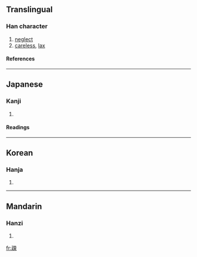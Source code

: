 ==Translingual==
===Han character===
{{Han char|rn=103|rad=疋|as=07|sn=12|four=|canj=弓一木中 (NMDL)}}
# [[neglect]]
# [[careless]], [[lax]]
====References====
{{Han ref|kx=0767.220|dkj=22002|hdz=42749.080|uh=758E|ud=30094}}

----
==Japanese==
===Kanji===
{{ja-kanji|grade=|rs=疋07}}
# {{defn|Japanese}} 
====Readings====
{{ja-readings|on=[[そ]] (so)|kun=[[うとい]] (utoi)|nanori=}}

----
==Korean==
===Hanja===
{{ko-hanja|hangeul=소|eumhun=|rv=so|mr=so|y=so}}
# {{defn|Korean}}

----
==Mandarin==
===Hanzi===
{{cmn-hanzi|pin=[[shū]] (shu1)|wg=shu<sup>1</sup>}}
# {{defn|Mandarin}}

[[fr:疎]]